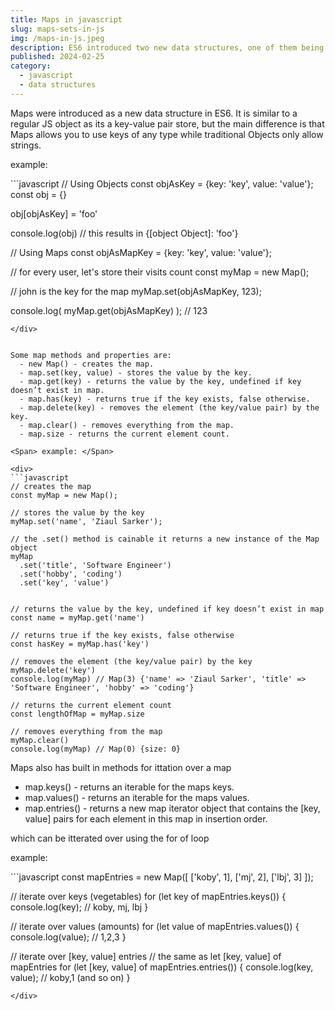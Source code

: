 ```yaml
---
title: Maps in javascript
slug: maps-sets-in-js
img: /maps-in-js.jpeg
description: ES6 introduced two new data structures, one of them being a Map, which is a key-value pair store.
published: 2024-02-25
category: 
  - javascript
  - data structures
---
```


Maps were introduced as a new data structure in ES6. It is similar to a regular JS object as its a key-value pair store, but the main difference is that Maps allows you to use keys of any type while traditional Objects only allow strings.

<Span> example: </Span>
<div>
```javascript
// Using Objects
const objAsKey = {key: 'key', value: 'value'};
const obj = {}

obj[objAsKey] = 'foo'

console.log(obj) // this results in {[object Object]: 'foo'}

// Using Maps
const objAsMapKey = {key: 'key', value: 'value'};

// for every user, let's store their visits count
const myMap = new Map();

// john is the key for the map
myMap.set(objAsMapKey, 123);

console.log( myMap.get(objAsMapKey) ); // 123
```
</div>


Some map methods and properties are:
  - new Map() - creates the map.
  - map.set(key, value) - stores the value by the key.
  - map.get(key) - returns the value by the key, undefined if key doesn’t exist in map.
  - map.has(key) - returns true if the key exists, false otherwise.
  - map.delete(key) - removes the element (the key/value pair) by the key.
  - map.clear() - removes everything from the map.
  - map.size - returns the current element count.

<Span> example: </Span>

<div>
```javascript
// creates the map
const myMap = new Map();

// stores the value by the key
myMap.set('name', 'Ziaul Sarker');

// the .set() method is cainable it returns a new instance of the Map object
myMap
  .set('title', 'Software Engineer')
  .set('hobby', 'coding')
  .set('key', 'value')
  

// returns the value by the key, undefined if key doesn’t exist in map
const name = myMap.get('name')

// returns true if the key exists, false otherwise
const hasKey = myMap.has('key')

// removes the element (the key/value pair) by the key
myMap.delete('key')
console.log(myMap) // Map(3) {'name' => 'Ziaul Sarker', 'title' => 'Software Engineer', 'hobby' => 'coding'}

// returns the current element count
const lengthOfMap = myMap.size

// removes everything from the map
myMap.clear()
console.log(myMap) // Map(0) {size: 0}

```
</div>


Maps also has built in methods for ittation over a map
  - map.keys() - returns an iterable for the maps keys.
  - map.values() - returns an iterable for the maps values.
  - map.entries() - returns a new map iterator object that contains the [key, value] pairs for each element in this map in insertion order.

which can be itterated over using the for of loop

<Span> example: </Span>

<div>
```javascript
const mapEntries = new Map([
  ['koby', 1],
  ['mj', 2],
  ['lbj', 3]
]);

// iterate over keys (vegetables)
for (let key of mapEntries.keys()) {
  console.log(key); // koby, mj, lbj
}

// iterate over values (amounts)
for (let value of mapEntries.values()) {
  console.log(value); // 1,2,3
}

// iterate over [key, value] entries
// the same as let [key, value] of mapEntries
for (let [key, value] of mapEntries.entries()) { 
  console.log(key, value); // koby,1 (and so on)
}
```
</div>








